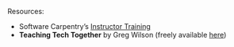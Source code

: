 Resources:

-   Software Carpentry's [Instructor Training](https://carpentries.github.io/instructor-training/)
-   **Teaching Tech Together** by Greg Wilson (freely available [here](https://teachtogether.tech/en/))
